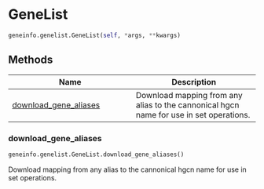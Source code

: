 # GeneList { #geneinfo.genelist.GeneList }

```python
geneinfo.genelist.GeneList(self, *args, **kwargs)
```



## Methods

| Name | Description |
| --- | --- |
| [download_gene_aliases](#geneinfo.genelist.GeneList.download_gene_aliases) | Download mapping from any alias to the cannonical hgcn name for use in set operations. |

### download_gene_aliases { #geneinfo.genelist.GeneList.download_gene_aliases }

```python
geneinfo.genelist.GeneList.download_gene_aliases()
```

Download mapping from any alias to the cannonical hgcn name for use in set operations.